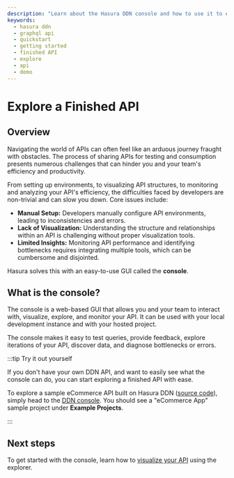 ```yaml
---
description: "Learn about the Hasura DDN console and how to use it to explore a finished API."
keywords:
  - hasura ddn
  - graphql api
  - quickstart
  - getting started
  - finished API
  - explore
  - api
  - demo
---
```



# Explore a Finished API

## Overview

Navigating the world of APIs can often feel like an arduous journey fraught with obstacles. The process of sharing APIs
for testing and consumption presents numerous challenges that can hinder you and your team's efficiency and
productivity.

From setting up environments, to visualizing API structures, to monitoring and analyzing your API's efficiency, the
difficulties faced by developers are non-trivial and can slow you down. Core issues include:

- **Manual Setup:** Developers manually configure API environments, leading to inconsistencies and errors.
- **Lack of Visualization:** Understanding the structure and relationships within an API is challenging without proper
  visualization tools.
- **Limited Insights:** Monitoring API performance and identifying bottlenecks requires integrating multiple tools,
  which can be cumbersome and disjointed.

Hasura solves this with an easy-to-use GUI called the **console**.

## What is the console?

The console is a web-based GUI that allows you and your team to interact with, visualize, explore, and monitor your API.
It can be used with your local development instance and with your hosted project.

<Thumbnail src="/img/get-started/console-overview.png" alt="Overview of the console" width="1000px" />

The console makes it easy to test queries, provide feedback, explore iterations of your API, discover data, and diagnose
bottlenecks or errors.

:::tip Try it out yourself

If you don't have your own DDN API, and want to easily see what the console can do, you can start exploring a finished
API with ease.

To explore a sample eCommerce API built on Hasura DDN ([source code](https://github.com/hasura/ddn-sample-app)), simply
head to the [DDN console](https://console.hasura.io/projects). You should see a "eCommerce App" sample project under
**Example Projects**.

:::

## Next steps

To get started with the console, learn how to [visualize your API](/getting-started/explore/visualize.mdx) using the
explorer.
